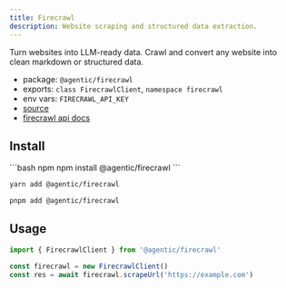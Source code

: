 ```yaml
---
title: Firecrawl
description: Website scraping and structured data extraction.
---
```


Turn websites into LLM-ready data. Crawl and convert any website into clean markdown or structured data.

- package: `@agentic/firecrawl`
- exports: `class FirecrawlClient`, `namespace firecrawl`
- env vars: `FIRECRAWL_API_KEY`
- [source](https://github.com/transitive-bullshit/agentic/blob/main/packages/firecrawl/src/firecrawl-client.ts)
- [firecrawl api docs](https://www.firecrawl.dev)

## Install

<CodeGroup>
```bash npm
npm install @agentic/firecrawl
```

```bash yarn
yarn add @agentic/firecrawl
```

```bash pnpm
pnpm add @agentic/firecrawl
```

</CodeGroup>

## Usage

```ts
import { FirecrawlClient } from '@agentic/firecrawl'

const firecrawl = new FirecrawlClient()
const res = await firecrawl.scrapeUrl('https://example.com')
```
